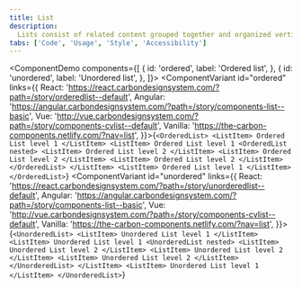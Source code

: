 ```yaml
---
title: List
description:
  Lists consist of related content grouped together and organized vertically.
tabs: ['Code', 'Usage', 'Style', 'Accessibility']
---
```


<ComponentDemo
  components={[
    {
      id: 'ordered',
      label: 'Ordered list',
    },
    {
      id: 'unordered',
      label: 'Unordered list',
    },
  ]}>
  <ComponentVariant
    id="ordered"
    links={{
      React:
        'https://react.carbondesignsystem.com/?path=/story/orderedlist--default',
      Angular:
        'https://angular.carbondesignsystem.com/?path=/story/components-list--basic',
      Vue:
        'http://vue.carbondesignsystem.com/?path=/story/components-cvlist--default',
      Vanilla: 'https://the-carbon-components.netlify.com/?nav=list',
    }}>{`
    <OrderedList>
      <ListItem>
        Ordered List level 1
      </ListItem>
      <ListItem>
        Ordered List level 1
        <OrderedList nested>
          <ListItem>
            Ordered List level 2
          </ListItem>
          <ListItem>
            Ordered List level 2
          </ListItem>
          <ListItem>
            Ordered List level 2
          </ListItem>
        </OrderedList>
      </ListItem>
      <ListItem>
        Ordered List level 1
      </ListItem>
    </OrderedList>
  `}</ComponentVariant>
  <ComponentVariant
    id="unordered"
    links={{
      React:
        'https://react.carbondesignsystem.com/?path=/story/unorderedlist--default',
      Angular:
        'https://angular.carbondesignsystem.com/?path=/story/components-list--basic',
      Vue:
        'http://vue.carbondesignsystem.com/?path=/story/components-cvlist--default',
      Vanilla: 'https://the-carbon-components.netlify.com/?nav=list',
    }}>{`
      <UnorderedList>
        <ListItem>
          Unordered List level 1
        </ListItem>
        <ListItem>
          Unordered List level 1
          <UnorderedList nested>
            <ListItem>
              Unordered List level 2
            </ListItem>
            <ListItem>
              Unordered List level 2
            </ListItem>
            <ListItem>
              Unordered List level 2
            </ListItem>
          </UnorderedList>
        </ListItem>
        <ListItem>
          Unordered List level 1
        </ListItem>
      </UnorderedList>
  `}</ComponentVariant>
</ComponentDemo>
